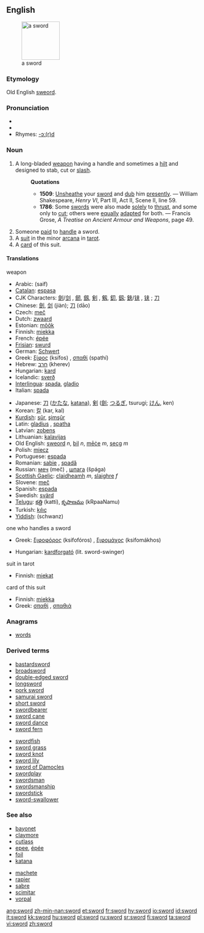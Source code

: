 {{wikipedia}}
==English==
[[Image:Estoque_1480_dC..jpg|thumb|right|100px|a sword]]
===Etymology===
Old English [[sweord]].

===Pronunciation===
*{{IPA|/sɔ:d/,/soʊrd/}}
*{{audio|en-us-sword.ogg|Audio (US)}}
*Rhymes: [[Rhymes:English:-ɔː(r)d|-ɔː(r)d]]

===Noun===
{{en-noun}}

# {{cattag|Weapon}} A long-bladed [[weapon]] having a handle and sometimes a [[hilt]] and designed to stab, cut or [[slash]]. <!-- This is encyclopedic: It was sheathed in a [[scabbard]]. It was originally a [[melée]] weapon that was used in serious combat, but now is mostly used in sports and for ceremonies, and is viewed as one of the most noble weapons.-->
#:'''Quotations'''
#:*'''1509''': [[Unsheathe]] your [[sword]] and [[dub]] him [[presently]]. &mdash; William Shakespeare, ''Henry VI'', Part III, Act II, Scene II, line 59.
#:*'''1786''': Some [[sword]]s were also made [[solely]] to [[thrust]], and some only to [[cut]]; others were [[equally]] [[adapt]]ed for both. &mdash; Francis Grose, ''A Treatise on Ancient Armour and Weapons'', page 49.
# Someone [[paid]] to [[handle]] a sword.
# A [[suit]] in the minor [[arcana]] in [[tarot]].
# A [[card]] of this suit.

====Translations====
;weapon
{{top}}
*Arabic: {{ARchar|[[سيف]]}} (saif)
*[[Catalan]]: [[espasa]] {{f}}
*CJK Characters: [[劍]]/[[剑]]<!-- (jiàn)-->, [[劒]], [[劔]], [[剣]]<!--ja simp-->, [[剱]], [[釖]], [[釼]]; [[鋏]]/[[铗]]<!-- (jiá)--><!--zh trad/ja-->, [[铗]]<!-- (jiá)--><!--zh simp-->; [[刀]]<!-- (dāo)-->
*Chinese: [[劍]], [[剑]] (jiàn); [[刀]] (dāo)
*Czech: [[meč]] {{m}}
*Dutch: [[zwaard]] {{n}}
*Estonian: [[mõõk]]
*Finnish: [[miekka]]
*French: [[épée]] {{f}}
*[[Frisian]]: [[swurd]] {{n}}
*German: [[Schwert]] {{n}}
*Greek: [[ξίφος]] (ksífos) {{n}}, [[σπαθί]] (spathí) {{n}}
*Hebrew: [[חרב]] (kherev) {{m}}
*Hungarian: [[kard#Hungarian|kard]]
*Icelandic: [[sverð]] {{m}}
*[[Interlingua]]: [[spada]], [[gladio]]
*Italian: [[spada]] {{f}}
{{mid}}
*Japanese: [[刀]] ([[かたな]], [[katana]]), [[剣]] ([[劍]]; [[つるぎ]], tsurugi; [[けん]], ken)
*Korean: [[칼]] (kar, kal)
*[[Kurdish]]: [[şûr]], [[şimşûr]]
*Latin: [[gladius]] {{m}}, [[spatha]] {{f}}
*Latvian: [[zobens]] {{m}}
*Lithuanian: [[kalavijas]] {{m}}
*Old English: [[sweord]] ''n'', [[bil]] ''n'', [[mece|mēċe]] ''m'', [[secg]] ''m''
*Polish: [[miecz]] {{m}}
*Portuguese: [[espada]] {{f}}
*Romanian: [[sabie]] {{f}}, [[spadă]] {{f}}
*Russian: [[меч]] (meč) {{m}}, [[шпага]] (špága) {{f}}
*[[Scottish Gaelic]]: [[claidheamh]] ''m'', [[slaighre]] ''f''
*Slovene: [[meč]] {{m}}
*Spanish: [[espada]] {{f}}
*Swedish: [[svärd]] {{c}}
*[[Telugu]]: [[కత్తి]] (katti), [[కృపాణము]] (kRpaaNamu) 
*Turkish: [[kılıç]]
*[[Yiddish]]: (schwanz)
{{bottom}}

;one who handles a sword
{{top}}
*Greek: [[ξιφοφόρος]] (ksifofóros) {{m}}, [[ξιφομάχος]] (ksifomákhos) {{m}}
{{mid}}
*Hungarian: [[kardforgató]] (lit. sword-swinger) 
{{bottom}}

;suit in tarot
{{top}}
*Finnish: [[miekat]] {{p}}
{{mid}}
{{bottom}}

;card of this suit
{{top}}
*Finnish: [[miekka]]
*Greek: [[σπαθί]] {{n}}, [[σπαθιά]] {{p}}
{{mid}}
{{bottom}}

===Anagrams===
*[[words]]

===Derived terms===
{{top2}}
*[[bastardsword]]
*[[broadsword]]
*[[double-edged sword]]
*[[longsword]]
*[[pork sword]]
*[[samurai sword]]
*[[short sword]]
*[[swordbearer]]
*[[sword cane]]
*[[sword dance]]
*[[sword fern]]
{{mid2}}
*[[swordfish]]
*[[sword grass]]
*[[sword knot]]
*[[sword lily]]
*[[sword of Damocles]]
*[[swordplay]]
*[[swordsman]]
*[[swordsmanship]]
*[[swordstick]]
*[[sword-swallower]]
<!-- vorpal sword -->
{{bottom}}

===See also===
{{top2}}
*[[bayonet]]
*[[claymore]]
*[[cutlass]]
*[[epee]], [[épée]]
*[[foil]]
*[[katana]]
{{mid2}}
*[[machete]]
*[[rapier]]
*[[sabre]]
*[[scimitar]]
*[[vorpal]]
{{bottom}}

[[ang:sword]]
[[zh-min-nan:sword]]
[[et:sword]]
[[fr:sword]]
[[hy:sword]]
[[io:sword]]
[[id:sword]]
[[it:sword]]
[[kk:sword]]
[[hu:sword]]
[[pl:sword]]
[[ru:sword]]
[[sr:sword]]
[[fi:sword]]
[[ta:sword]]
[[vi:sword]]
[[zh:sword]]